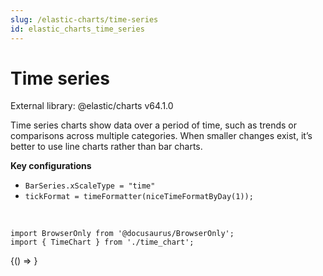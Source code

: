 ```yaml
---
slug: /elastic-charts/time-series
id: elastic_charts_time_series
---
```


# Time series

<Badge>External library: @elastic/charts v64.1.0</Badge>

Time series charts show data over a period of time, such as trends or comparisons across multiple categories. When smaller changes exist, it’s better to use line charts rather than bar charts.

**Key configurations**

*   `BarSeries.xScaleType = "time"`
*   `tickFormat = timeFormatter(niceTimeFormatByDay(1));`

<br />

```mdx-code-block
import BrowserOnly from '@docusaurus/BrowserOnly';
import { TimeChart } from './time_chart';
```

<BrowserOnly>
  {() => <TimeChart />}
</BrowserOnly>
